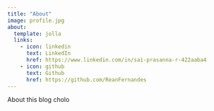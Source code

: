```yaml
---
title: "About"
image: profile.jpg
about:
  template: jolla
  links:
    - icon: linkedin
      text: LinkedIn
      href: https://www.linkedin.com/in/sai-prasanna-r-422aaba4
    - icon: github
      text: Github
      href: https://github.com/ReanFernandes
---
```


About this blog
cholo
